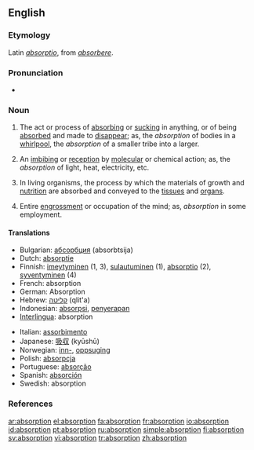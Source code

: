 ==English==

===Etymology===
Latin ''[[absorptio]]'', from ''[[absorbere]]''.

===Pronunciation===
*{{audio|en-us-absorption.ogg|Audio (US)}}

===Noun===
{{en-noun}}

# The act or process of [[absorbing]] or [[sucking]] in anything, or of being [[absorbed]] and made to [[disappear]]; as, the ''absorption'' of bodies in a [[whirlpool]], the ''absorption'' of a smaller tribe into a larger.
# {{context|chemistry|physics}} An [[imbibing]] or [[reception]] by [[molecular]] or chemical action; as, the ''absorption'' of light, heat, electricity, etc.
# {{physiology}} In living organisms, the process by which the materials of growth and [[nutrition]] are absorbed and conveyed to the [[tissue]]s and [[organ]]s.
# Entire [[engrossment]] or occupation of the mind; as, ''absorption'' in some employment.

====Translations====
{{top}}
*Bulgarian: [[абсорбция]] (absorbtsija) {{f}}
*Dutch: [[absorptie]] {{f}}
*Finnish: [[imeytyminen]] (1, 3), [[sulautuminen]] (1), [[absorptio]] (2), [[syventyminen]] (4)
*French: absorption {{f}}
*German: Absorption {{f}}
*Hebrew: [[קליטה]] (qlit'a)
*Indonesian: [[absorpsi]], [[serap|penyerapan]]
*[[Interlingua]]: absorption
{{mid}}
*Italian: [[assorbimento]] {{m}}
*Japanese: [[吸収]] (kyūshū)
*Norwegian: [[inn-]], [[oppsuging]]
*Polish: [[absorpcja]] {{f}}
*Portuguese: [[absorção]] {{f}}
*Spanish: [[absorción]] {{f}}
*Swedish: absorption {{n}}
{{bottom}}

===References===
{{R:Century 1911}}
{{R:Webster 1913}}

[[ar:absorption]]
[[el:absorption]]
[[fa:absorption]]
[[fr:absorption]]
[[io:absorption]]
[[id:absorption]]
[[pt:absorption]]
[[ru:absorption]]
[[simple:absorption]]
[[fi:absorption]]
[[sv:absorption]]
[[vi:absorption]]
[[tr:absorption]]
[[zh:absorption]]